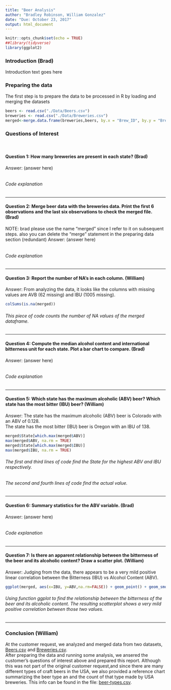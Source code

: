 ```yaml
---
title: "Beer Analysis"
author: "Bradley Robinson, William Gonzalez"
date: "Due: October 23, 2017"
output: html_document
---
```


```r
knitr::opts_chunk$set(echo = TRUE)
##library(tidyverse)
library(ggplot2)
```

### Introduction (Brad)
Introduction text goes here 

### Preparing the data
The first step is to prepare the data to be processed in R by loading and merging the datasets
```r
beers <- read.csv("./Data/Beers.csv")
breweries <- read.csv("./Data/Breweries.csv")
merged<-merge.data.frame(breweries,beers, by.x = "Brew_ID", by.y = "Brewery_id", all)
```

### Questions of Interest
</br>

#### Question 1: How many breweries are present in each state? (Brad)
Answer: (answer here)
```r
```
###### Code explanation
*** 

#### Question 2: Merge beer data with the breweries data. Print the first 6 observations and the last six observations to check the merged file. (Brad)
NOTE: brad please use the name "merged" since I refer to it on subsequent steps. also you can delete the "merge" statement in the preparing data section (redundant)
Answer: (answer here)
```r
```
###### Code explanation
*** 

#### Question 3: Report the number of NA's in each column. (William)
Answer: From analyzing the data, it looks like the columns with missing values are AVB (62 missing) and IBU (1005 missing). 
```r
colSums(is.na(merged))
```
###### This piece of code counts the number of NA values of the merged dataframe. 
*** 

#### Question 4: Compute the median alcohol content and international bitterness unit for each state. Plot a bar chart to compare. (Brad)
Answer: (answer here)
```r
```
###### Code explanation
*** 

#### Question 5: Which state has the maximum alcoholic (ABV) beer? Which state has the most bitter (IBU) beer? (William)
Answer: The state has the maximum alcoholic (ABV) beer is Colorado with an ABV of 0.128.</br> 
The state has the most bitter (IBU) beer is Oregon with an IBU of 138. 
```r
merged$State[which.max(merged$ABV)]
max(merged$ABV, na.rm = TRUE)
merged$State[which.max(merged$IBU)]
max(merged$IBU, na.rm = TRUE)
```
###### The first and third lines of code find the State for the highest ABV and IBU respectively. </br>
###### The second and fourth lines of code find the actual value. </br>
*** 

#### Question 6: Summary statistics for the ABV variable. (Brad)
Answer: (answer here)
```r
```
###### Code explanation
*** 

#### Question 7: Is there an apparent relationship between the bitterness of the beer and its alcoholic content? Draw a scatter plot. (William)
Answer: Judging from the data, there appears to be a very mild positive linear correlation between the Bitterness (IBU) vs Alcohol Content (ABV). 
```r
ggplot(merged, aes(x=IBU, y=ABV,na.rm=FALSE)) + geom_point() + geom_smooth(method=lm) + labs(title="Scatterplot of Bitterness (IBU) vs Alcohol Content (ABV)") + theme_classic() 
```

###### Using function ggplot to find the relationship between the bitterness of the beer and its alcoholic content. The resulting scatterplot shows a very mild positive correlation between those two values.  
*** 

### Conclusion (William)

At the customer request, we analyzed and merged data from two datasets, [Beers.csv](./Data/Beers.csv) and [Breweries.csv](./Data/Breweries.csv).  
After preparing the data and running some analysis, we ansered the customer's questions of interest above and prepared this report. Although this was not part of the original customer request,and since there are many different types of craft beers in the USA, we also provided a reference chart summarizing the beer type an and the count of that type made by USA breweries. This info can be found in the file: [beer-types.csv](./Data/beer-types.csv).    